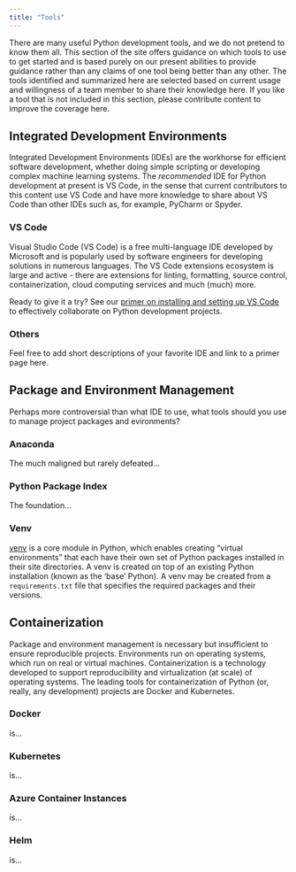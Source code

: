 ```yaml
---
title: "Tools"
---
```


There are many useful Python development tools, and we do not pretend to know them all. This section of the site offers guidance on which tools to use to get started and is based purely on our present abilities to provide guidance rather than any claims of one tool being better than any other. The tools identified and summarized here are selected based on current usage and willingness of a team member to share their knowledge here. If you like a tool that is not included in this section, please contribute content to improve the coverage here.

## Integrated Development Environments
Integrated Development Environments (IDEs) are the workhorse for efficient software development, whether doing simple scripting or developing complex machine learning systems. The *recommended* IDE for Python development at present is VS Code, in the sense that current contributors to this content use VS Code and have more knowledge to share about VS Code than other IDEs such as, for example, PyCharm or Spyder. 

### VS Code
Visual Studio Code (VS Code) is a free multi-language IDE developed by Microsoft and is popularly used by software engineers for developing solutions in numerous languages. The VS Code extensions ecosystem is large and active - there are extensions for linting, formatting, source control, containerization, cloud computing services and much (much) more.

Ready to give it a try? See our [primer on installing and setting up VS Code](tools/vscode_primer.qmd) to effectively collaborate on Python development projects. 

### Others
Feel free to add short descriptions of your favorite IDE and link to a primer page here.

## Package and Environment Management
Perhaps more controversial than what IDE to use, what tools should you use to manage project packages and evironments?

### Anaconda
The much maligned but rarely defeated...

### Python Package Index
The foundation...

### Venv
[venv](https://docs.python.org/3/library/venv.html) is a core module in Python, which enables creating "virtual environments" that each have their own set of Python packages installed in their site directories. A venv is created on top of an existing Python installation (known as the 'base' Python). A venv may be created from a `requirements.txt` file that specifies the required packages and their versions.

## Containerization
Package and environment management is necessary but insufficient to ensure reproducible projects. Environments run on operating systems, which run on real or virtual machines. Containerization is a technology developed to support reproducibility and virtualization (at scale) of operating systems. The leading tools for containerization of Python (or, really, any development) projects are Docker and Kubernetes. 

### Docker
is...

### Kubernetes
is... 

### Azure Container Instances
is...

### Helm
is...


